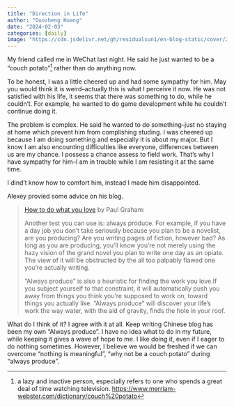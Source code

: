 ```yaml
---
title: "Direction in Life"
author: "Guozheng Huang"
date: "2024-02-03"
categories: [daily]
image: "https://cdn.jsdelivr.net/gh/residualsun1/en-blog-static/cover/2024-02-03.jpeg"
---
```


My friend called me in WeChat last night. He said he just wanted to be a "couch potato"[^f1] rather than do anything now.

[^f1]: a lazy and inactive person, especially refers to one who spends a great deal of time watching television. [https://www.merriam-webster.com/dictionary/couch%20potato](https://www.merriam-webster.com/dictionary/couch%20potato)

To be honest, I was a little cheered up and had some sympathy for him. May you would think it is weird--actually this is what I perceive it now. He was not satisfied with his life, it seems that there was something to do, while he couldn't. For example, he wanted to do game development while he couldn't continue doing it.

The problem is complex. He said he wanted to do something--just no staying at home which prevent him from complishing studing. I was cheered up because I am doing something and especially it is about my major. But I know I am also encounting difficulties like everyone, differences between us are my chance. I possess a chance assess to field work. That's why I have sympathy for him--I am in trouble while I am resisting it at the same time.

I dind't know how to comfort him, instead I made him disappointed. 

Alexey provied some advice on his blog.

> [How to do what you love](https://paulgraham.com/love.html) by Paul Graham:
>
> Another test you can use is: always produce. For example, if you have a day job you don't take seriously because you plan to be a novelist, are you producing? Are you writing pages of fiction, however bad? As long as you are producing, you'll know you're not merely using the hazy vision of the grand novel you plan to write one day as an opiate. The view of it will be obstructed by the all too palpably flawed one you're actually writing.
>
> "Always produce" is also a heuristic for finding the work you love.If you subject yourself to that constraint, it will automatically push you away from things you think you're supposed to work on, toward things you actually like. "Always produce" will discover your life's work the way water, with the aid of gravity, finds the hole in your roof.

What do I think of it? I agree with it at all. Keep writing Chinese blog has been my own "Always produce". I have no idea what to do in my future, while keeping it gives a wave of hope to me. I like doing it, even if I eager to do nothing sometimes. However, I believe we would be freshed if we can overcome "nothing is meaningful", "why not be a couch potato" during "always produce". 